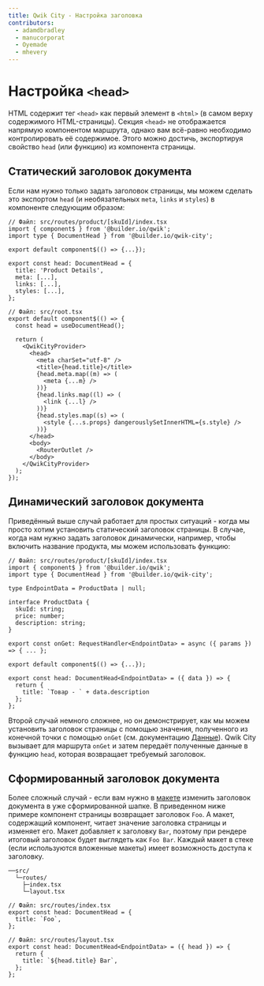 ```yaml
---
title: Qwik City - Настройка заголовка
contributors:
  - adamdbradley
  - manucorporat
  - Oyemade
  - mhevery
---
```


# Настройка `<head>`

HTML содержит тег `<head>` как первый элемент в `<html>` (в самом верху содержимого HTML-страницы). Секция `<head>` не отображается напрямую компонентом маршрута, однако вам всё-равно необходимо контролировать её содержимое. Этого можно достичь, экспортируя свойство `head` (или функцию) из компонента страницы.

## Статический заголовок документа

Если нам нужно только задать заголовок страницы, мы можем сделать это экспортом `head` (и необязательных `meta`, `links` и `styles`) в компоненте следующим образом:

```tsx
// Файл: src/routes/product/[skuId]/index.tsx
import { component$ } from '@builder.io/qwik';
import type { DocumentHead } from '@builder.io/qwik-city';

export default component$(() => {...});

export const head: DocumentHead = {
  title: 'Product Details',
  meta: [...],
  links: [...],
  styles: [...],
};
```

```tsx
// Файл: src/root.tsx
export default component$(() => {
  const head = useDocumentHead();

  return (
    <QwikCityProvider>
      <head>
        <meta charSet="utf-8" />
        <title>{head.title}</title>
        {head.meta.map((m) => (
          <meta {...m} />
        ))}
        {head.links.map((l) => (
          <link {...l} />
        ))}
        {head.styles.map((s) => (
          <style {...s.props} dangerouslySetInnerHTML={s.style} />
        ))}
      </head>
      <body>
        <RouterOutlet />
      </body>
    </QwikCityProvider>
  );
});
```

## Динамический заголовок документа

Приведённый выше случай работает для простых ситуаций - когда мы просто хотим установить статический заголовок страницы. В случае, когда нам нужно задать заголовок динамически, например, чтобы включить название продукта, мы можем использовать функцию:

```tsx
// Файл: src/routes/product/[skuId]/index.tsx
import { component$ } from '@builder.io/qwik';
import type { DocumentHead } from '@builder.io/qwik-city';

type EndpointData = ProductData | null;

interface ProductData {
  skuId: string;
  price: number;
  description: string;
}

export const onGet: RequestHandler<EndpointData> = async ({ params }) => { ... };

export default component$(() => {...});

export const head: DocumentHead<EndpointData> = ({ data }) => {
  return {
    title: `Товар - ` + data.description
  };
};
```

Второй случай немного сложнее, но он демонстрирует, как мы можем установить заголовок страницы с помощью значения, полученного из конечной точки с помощью `onGet` (см. документацию [Данные](../../data/overview/index.mdx)). Qwik City вызывает для маршрута `onGet` и затем передаёт полученные данные в функцию `head`, которая возвращает требуемый заголовок.

## Сформированный заголовок документа

Более сложный случай - если вам нужно в [макете](../../layout/overview/index.mdx) изменить заголовок документа в уже сформированной шапке. В приведенном ниже примере компонент страницы возвращает заголовок `Foo`. А макет, содержащий компонент, читает значение заголовка страницы и изменяет его. Макет добавляет к заголовку `Bar`, поэтому при рендере итоговый заголовок будет выглядеть как `Foo Bar`. Каждый макет в стеке (если используются вложенные макеты) имеет возможность доступа к заголовку.

```
──src/
  └─routes/
    ├─index.tsx
    └─layout.tsx
```

```tsx
// Файл: src/routes/index.tsx
export const head: DocumentHead = {
  title: `Foo`,
};
```

```tsx
// Файл: src/routes/layout.tsx
export const head: DocumentHead<EndpointData> = ({ head }) => {
  return {
    title: `${head.title} Bar`,
  };
};
```
